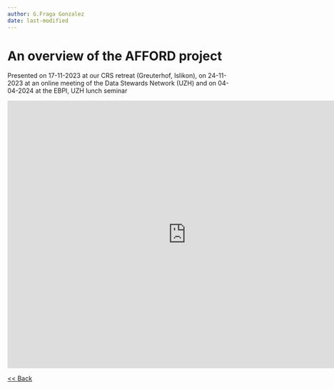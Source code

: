 ```yaml
---
author: G.Fraga Gonzalez
date: last-modified
---
```




# An overview of the AFFORD project {.unnumbered}

Presented on 17-11-2023 at our CRS retreat (Greuterhof, Islikon), on 24-11-2023 at an online meeting of the Data Stewards Network (UZH) and on 04-04-2024 at the EBPI, UZH lunch seminar


<iframe src="https://docs.google.com/presentation/d/e/2PACX-1vTn6WHH_58YTQKZ0ChOoKLtZGwEHuE6fY72QvS-pIoCv0vHdIUzPmMvU0MYvWYDyw/embed?start=false&loop=false&delayms=3000" frameborder="0" width="800" height="600"  allowfullscreen="true" mozallowfullscreen="true" webkitallowfullscreen="true"></iframe> 


[<< Back](index.qmd) 
  
